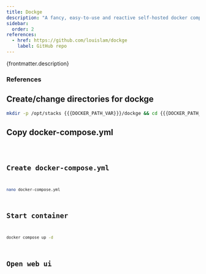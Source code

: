 ```yaml
---
title: Dockge
description: "A fancy, easy-to-use and reactive self-hosted docker compose.yaml stack-oriented manager."
sidebar:
  order: 2
references:
  - href: https://github.com/louislam/dockge
    label: GitHub repo
---
```



<p>{frontmatter.description}</p>

### References

<ReferenceLinks references={frontmatter.references} />

## Create/change directories for dockge

```sh
mkdir -p /opt/stacks {{{DOCKER_PATH_VAR}}}/dockge && cd {{{DOCKER_PATH_VAR}}}/dockge
```

## Copy docker-compose.yml

<Code lang="yml" title="docker-compose.yml" code={yaml} />

## Create docker-compose.yml

```sh
nano docker-compose.yml
```

## Start container

```sh
docker compose up -d
```

## Open web ui

<OpenWebUI port="5001" />

